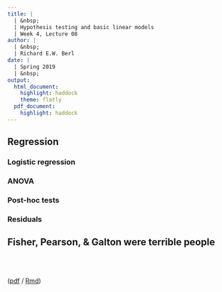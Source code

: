 ```yaml
---
title: |
  | &nbsp;
  | Hypothesis testing and basic linear models
  | Week 4, Lecture 08
author: |
  | &nbsp;
  | Richard E.W. Berl
date: |
  | Spring 2019
  | &nbsp;
output:
  html_document:
    highlight: haddock
    theme: flatly
  pdf_document:
    highlight: haddock
---
```


## Regression

### Logistic regression

### ANOVA

### Post-hoc tests

### Residuals

## Fisher, Pearson, & Galton were terrible people


<br><br>


([pdf](./lecture08.pdf) / [Rmd](./lecture08.Rmd))

<div class="tocify-extend-page" data-unique="tocify-extend-page" style="height: 0;"></div>
